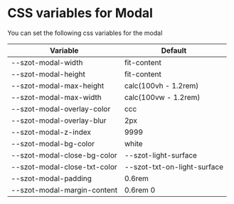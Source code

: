 
<Meta title="Components/Modal/CSS Variables" />

# CSS variables for Modal

You can set the following css variables for the modal

| Variable                     | Default                     |
| ---------------------------- | --------------------------- |
| --szot-modal-width           | fit-content                 |
| --szot-modal-height          | fit-content                 |
| --szot-modal-max-height      | calc(100vh - 1.2rem)        |
| --szot-modal-max-width       | calc(100vw - 1.2rem)        |
| --szot-modal-overlay-color   | ccc                         |
| --szot-modal-overlay-blur    | 2px                         |
| --szot-modal-z-index         | 9999                        |
| --szot-modal-bg-color        | white                       |
| --szot-modal-close-bg-color  | --szot-light-surface        |
| --szot-modal-close-txt-color | --szot-txt-on-light-surface |
| --szot-modal-padding         | 0.6rem                      |
| --szot-modal-margin-content  | 0.6rem 0                    |
